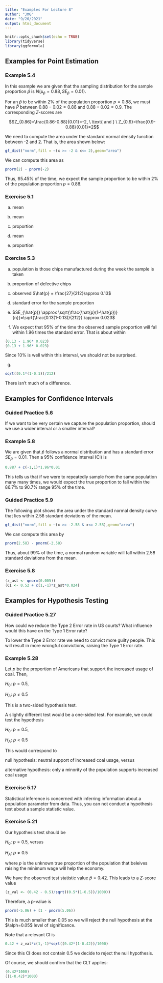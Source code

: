 ```yaml
---
title: "Examples For Lecture 8"
author: "JMG"
date: "9/26/2021"
output: html_document
---
```


```r
knitr::opts_chunk$set(echo = TRUE)
library(tidyverse)
library(ggformula)
```

## Examples for Point Estimation 

### Example 5.4

In this example we are given that the sampling distribution for the sample proportion $\hat{p}$ is $N(\mu_{\hat{p}}=0.88,SE_{\hat{p}}=0.01)$. 

For an $\hat{p}$ to be within 2% of the population proportion $p=0.88$, we must have $\hat{P}$ between $0.88-0.02=0.86$ and $0.88+0.02=0.9$. The corresponding $Z$-scores are

$$Z_{0.86}=\frac{0.86-0.88}{0.01}=-2, \ \text{ and } \ Z_{0.9}=\frac{0.9-0.88}{0.01}=2$$

We need to compute the area under the standard normal density function between -2 and 2. That is, the area shown below:
```r
gf_dist("norm",fill = ~(x >= -2 & x<= 2),geom="area")
```

We can compute this area as
```r
pnorm(2) - pnorm(-2)
```

Thus, 95.45% of the time, we expect the sample proportion to be within 2% of the population proportion $p=0.88$. 

### Exercise 5.1


(a) mean


(b) mean


(c) proportion 


(d) mean 


(e) proportion 


### Exercise 5.3

(a) population is those chips manufactured during the week the sample is taken



(b) proportion of defective chips



(c) observed $\hat{p} = \frac{27}{212}\approx 0.13$



(d) standard error for the sample proportion




(e) $SE_{\hat{p}} \approx  \sqrt{\frac{\hat{p}(1-\hat{p})}{n}}=\sqrt{\frac{0.13(1-0.13)}{212}} \approx 0.023$



(f) We expect that 95% of the time the observed sample proportion will fall within 1.96 times the standard error. That is about within
```r
(0.13 - 1.96* 0.023)
(0.13 + 1.96* 0.023)
```

Since 10% is well within this interval, we should not be surprised.



(g) 

```r
sqrt((0.1*(1-0.1))/212)
```

There isn't much of a difference. 


## Examples for Confidence Intervals

### Guided Practice 5.6

If we want to be very certain we capture the population proportion, should we use a wider interval or a smaller interval? 


### Example 5.8

We are given that $\hat{p}$ follows a normal distribution and has a standard error $SE_{\hat{p}}=0.01$. Then a 95% confidence interval (CI) is
```r
0.887 + c(-1,1)*1.96*0.01
```

This tells us that if we were to repeatedly sample from the same population many many times, we would expect the true proportion to fall within the 86.7% to 90.7%  range 95% of the time. 

### Guided Practice 5.9

The following plot shows the area under the standard normal density curve that lies within 2.58 standard deviations of the mean. 

```r
gf_dist("norm",fill = ~(x >= -2.58 & x<= 2.58),geom="area")
```

We can compute this area by
```r
pnorm(2.58) - pnorm(-2.58)
```

Thus, about 99% of the time, a normal random variable will fall within 2.58 standard deviations from the mean. 

### Exercise 5.8

```r
(z_ast <- qnorm(0.005)) 
(CI <- 0.52 + c(1,-1)*z_ast*0.024)
```


## Examples for Hypothesis Testing 

### Guided Practice 5.27

How could we reduce the Type 2 Error rate in US courts? What influence would this have on the Type 1 Error rate? 

To lower the Type 2 Error rate we need to convict more guilty people. This will result in more wrongful convictions, raising the Type 1 Error rate. 

### Example 5.28

Let $p$ be the proportion of Americans that support the increased usage of coal. Then, 

$H_{0}$: $p=0.5$, 

$H_{A}$: $p\neq 0.5$

This is a two-sided hypothesis test. 

A slightly different test would be a one-sided test. For example, we could test the hypothesis

$H_{0}$: $p=0.5$, 

$H_{A}$: $p < 0.5$

This would correspond to 

null hypothesis: neutral support of increased coal usage, versus

alternative hypothesis: only a minority of the population supports increased coal usage 

### Exercise 5.17

Statistical inference is concerned with inferring information about a population parameter from data. Thus, you can not conduct a hypothesis test about a sample statistic value. 

### Exercise 5.21

Our hypothesis test should be

$H_{0}$: $p=0.5$, versus

$H_{A}$: $p\neq 0.5$

where $p$ is the unknown true proportion of the population that beleives raising the minimum wage will help the economy.

We have the observed test statistic value $\hat{p}=0.42$. This leads to a $Z$-score value

```r
(z_val <- (0.42 - 0.5)/sqrt((0.5*(1-0.5))/1000)) 
```

Therefore, a p-value is

```r
pnorm(-5.06) + (1 - pnorm(5.06))
```

This is much smaller than 0.05 so we will reject the null hypothesis at the $\alph=0.05$ level of significance. 

Note that a relevant CI is

```r
0.42 + z_val*c(1,-1)*sqrt((0.42*(1-0.42))/1000)
```

Since this CI does not contain 0.5 we decide to reject the null hypothesis. 

Of course, we should confirm that the CLT applies:

```r
(0.42*1000)
((1-0.42)*1000)
```


